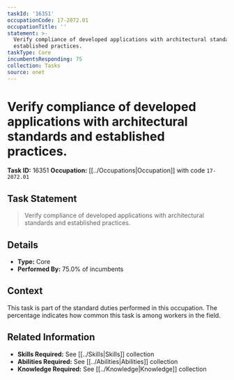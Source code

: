 ```yaml
---
taskId: '16351'
occupationCode: 17-2072.01
occupationTitle: ''
statement: >-
  Verify compliance of developed applications with architectural standards and
  established practices.
taskType: Core
incumbentsResponding: 75
collection: Tasks
source: onet
---
```

# Verify compliance of developed applications with architectural standards and established practices.

**Task ID:** 16351
**Occupation:** [[../Occupations|Occupation]] with code `17-2072.01`

## Task Statement

> Verify compliance of developed applications with architectural standards and established practices.

## Details

- **Type:** Core
- **Performed By:** 75.0% of incumbents

## Context

This task is part of the standard duties performed in this occupation. The percentage indicates how common this task is among workers in the field.

## Related Information

- **Skills Required:** See [[../Skills|Skills]] collection
- **Abilities Required:** See [[../Abilities|Abilities]] collection
- **Knowledge Required:** See [[../Knowledge|Knowledge]] collection
